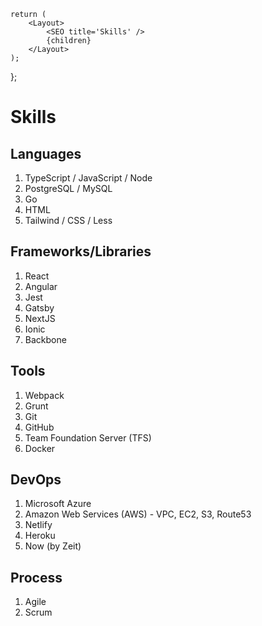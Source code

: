 
    return (
        <Layout>
            <SEO title='Skills' />
            {children}
        </Layout>
    );
};

# Skills

## Languages

1. TypeScript / JavaScript / Node
2. PostgreSQL / MySQL
3. Go
4. HTML
5. Tailwind / CSS / Less

## Frameworks/Libraries

1. React
2. Angular
3. Jest
4. Gatsby
5. NextJS
6. Ionic
7. Backbone

## Tools

1. Webpack
2. Grunt
3. Git
4. GitHub
5. Team Foundation Server (TFS)
6. Docker

## DevOps

1. Microsoft Azure
2. Amazon Web Services (AWS) - VPC, EC2, S3, Route53
3. Netlify
4. Heroku
5. Now (by Zeit)

## Process

1. Agile
2. Scrum
